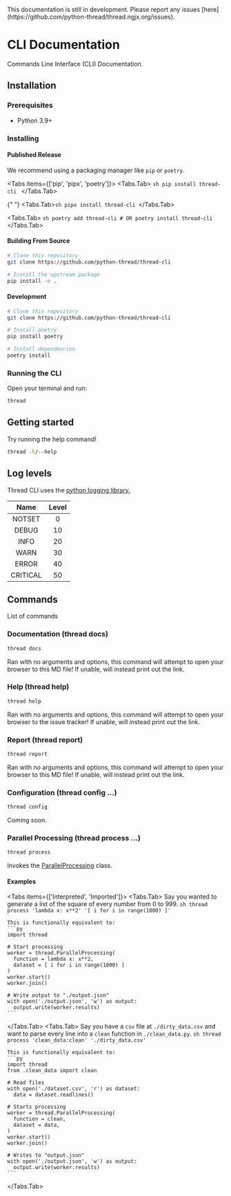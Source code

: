 
<Callout type="warning">
  This documentation is still in development. Please report any issues
  [here](https://github.com/python-thread/thread.ngjx.org/issues).
</Callout>

# CLI Documentation

Commands Line Interface (CLI) Documentation.

## Installation

<Steps>

### Prerequisites

- Python 3.9+

### Installing

#### Published Release

We recommend using a packaging manager like `pip` or `poetry`.

<Tabs items={['pip', 'pipx', 'poetry']}>
  <Tabs.Tab>
    ```sh
    pip install thread-cli
    ```
  </Tabs.Tab>

{" "}
<Tabs.Tab>```sh pipx install thread-cli ```</Tabs.Tab>

  <Tabs.Tab>
    ```sh
    poetry add thread-cli
    # OR
    poetry install thread-cli
    ```
  </Tabs.Tab>
</Tabs>

#### Building From Source

```sh
# Clone this repository
git clone https://github.com/python-thread/thread-cli

# Install the upstream package
pip install -e .
```

#### Development

```sh
# Clone this repository
git clone https://github.com/python-thread/thread-cli

# Install poetry
pip install poetry

# Install dependencies
poetry install
```

### Running the CLI

Open your terminal and run:

```sh
thread
```

</Steps>

## Getting started

Try running the help command!

```sh
thread -h/--help
```

## Log levels

Thread CLI uses the [python logging library.](https://docs.python.org/3/library/logging.html)

|   Name   | Level |
| :------: | :---: |
|  NOTSET  |   0   |
|  DEBUG   |  10   |
|   INFO   |  20   |
|   WARN   |  30   |
|  ERROR   |  40   |
| CRITICAL |  50   |

## Commands

List of commands

### Documentation (thread docs)

```sh
thread docs
```

Ran with no arguments and options, this command will attempt to open your browser to this MD file!
If unable, will instead print out the link.

### Help (thread help)

```sh
thread help
```

Ran with no arguments and options, this command will attempt to open your browser to the issue tracker!
If unable, will instead print out the link.

### Report (thread report)

```sh
thread report
```

Ran with no arguments and options, this command will attempt to open your browser to this MD file!
If unable, will instead print out the link.

### Configuration (thread config ...)

```sh
thread config
```

Coming soon.

### Parallel Processing (thread process ...)

```sh
thread process
```

Invokes the [ParallelProcessing](/docs/parallel-processing#importing-the-class) class.

#### Examples

<Tabs items={['Interpreted', 'Imported']}>
  <Tabs.Tab>
    Say you wanted to generate a list of the square of every number from 0 to 999.
    ```sh
    thread process 'lambda x: x**2' '[ i for i in range(1000) ]'
    ```

    This is functionally equivalent to:
    ```py
    import thread

    # Start processing
    worker = thread.ParallelProcessing(
      function = lambda x: x**2,
      dataset = [ i for i in range(1000) ]
    )
    worker.start()
    worker.join()

    # Write output to "./output.json"
    with open('./output.json', 'w') as output:
      output.write(worker.results)
    ```

  </Tabs.Tab>
  <Tabs.Tab>
    Say you have a `csv` file at `./dirty_data.csv` and want to parse every line into a `clean` function in `./clean_data.py`.
    ```sh
    thread process 'clean_data:clean' './dirty_data.csv'
    ```

    This is functionally equivalent to:
    ```py
    import thread
    from .clean_data import clean

    # Read files
    with open('./dataset.csv', 'r') as dataset:
      data = dataset.readlines()

    # Starts processing
    worker = thread.ParallelProcessing(
      function = clean,
      dataset = data,
    )
    worker.start()
    worker.join()

    # Writes to "output.json"
    with open('./output.json', 'w') as output:
      output.write(worker.results)
    ```

  </Tabs.Tab>
</Tabs>
